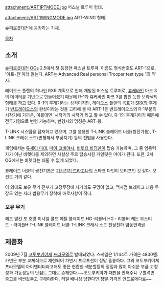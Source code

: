 attachment:/ART1PTMODE.jpg
퍼스널 트루퍼 형태.

attachment:/ART1WINGMODE.jpg
ART-WING 형태.

[[슈퍼로봇대전]]에 등장하는 기체.

[[목차]]

== 소개 ==
[[슈퍼로봇대전 OGs]] 2.5에서 첫 등장한 퍼스널 트루퍼. 이름도 형식번호도 ART-1으로, '아트-원'이라 읽는다. ART는 Advanced Real personal Trooper test type 1의 약자.

레이오스 플랜의 하나인 RXR 계획으로 인해 개발된 퍼스널 트루퍼로, [[휴케바인]] 마크 3의 데이터를 기반으로 만들어졌기 때문에 R-1과 휴케바인 마크 3를 합친 듯한 보라색의 형태를 하고 있다. R-1의 후계기라는 성격이지만, 레이오스 플랜의 목표가 [[SRX]]의 후계기 [[반프레이오스]]의 완성이라는 것을 고려해 볼 때 ART-1은 반프레이오스의 R-1부분의 시작기에 가까운, 이를테면 '시작기의 시작기'라고 할 수 있다. R-1의 후계기이기 때문에 전투기형으로 변형 가능하며, 변형시의 명칭은 ART-윙. 

T-LINK 시스템을 탑재하고 있으며, 그를 응용한 T-LINK 블레이드 너클(쌍전기톱), T-LINK 크래쉬 소드(변형해서 부딪치기) 등의 전법을 사용한다.

게임에서는 [[류세이 다테]], [[마이 코바야시]], [[비렛타 바딤]]만이 탑승 가능하며, 그 중 염동력자가 아닌 비렛타를 제외하면 사실상 주로 탑승시킬 파일럿은 마이가 된다. 또한, 2차 OG에서는 비렛타는 태울 수 없게 되었다.

블레이드 너클의 쌍전기톱은 [[기갑전기 드라고나]]의 스타크 다인이 모티프인 것 같다. 모션도 거의 같다.

이 외에도 보유 무기 전부가 고정무장에 사거리도 구멍이 없고, 맥시멈 브레이크 대응 무장도 있는 지라 범용무기 장착에 애로사항이 적다.

=== 보유 무기 ===
{{{#!html
<iframe width="560" height="315" src="http://www.youtube.com/embed/axGkSyl-7FI" frameborder="0" allowfullscreen></iframe>
}}}

헤드 발칸 포 
호밍 미사일 
콜드 메탈 블레이드 
HG･리볼버 
HG・리볼버 캐논 
부스티드・라이플H 
T-LINK 블레이드 너클  
T-LINK 크래시 소드  
천상천하 염동연격권  

== 제품화 ==
2009년 7월 [[코토부키야]]제 [[프라모델]]로 발매되었다. 스케일은 1/144로 가격은 4800엔. 가변은 부분 교체식으로 재현되어 가변시 프로포션이 정말 훌륭하다. 그외 코토부키야제 프라모델의 아이덴티티라고해도 좋은 현란한 색분할등의 장점과 많이 아쉬운 부품 고정성과 가동성등의 단점도 그대로 존재한다.~~코토부키야가 재판을 안해주니 구할려면 중고를 비싼값주고 구해야한다. 리얼 배니싱 당한다면 정말 가격은 안드로메다로~~
